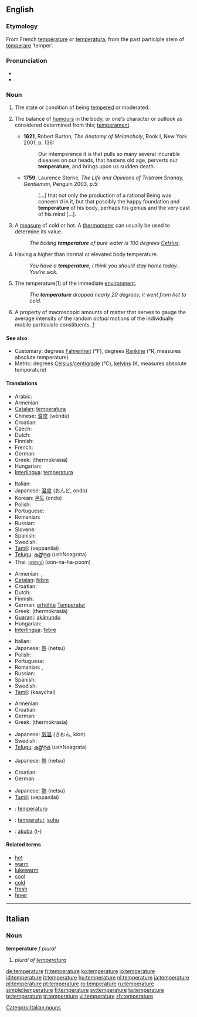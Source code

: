 {{wikipedia}}
{{also|température}}
==English==

===Etymology===
From French [[température]] or {{etyl|la}} [[temperatura]], from the past participle stem of [[temperare]] ‘temper’.

===Pronunciation===
* {{IPA|/ˈtɛmpərɪʧə/}}
* {{audio|en-us-temperature.ogg|Audio (US)}}

===Noun===
{{en-noun}}

# {{obsolete}} The state or condition of being [[tempered]] or moderated.
# {{obsolete}} The balance of [[humours]] in the body, or one's character or outlook as considered determined from this; [[temperament]].
#*'''1621''', Robert Burton, ''The Anatomy of Melancholy'', Book I, New York 2001, p. 136:
#*:Our intemperence it is that pulls so many several incurable diseases on our heads, that hastens old age, perverts our '''temperature''', and brings upon us sudden death.
#*'''1759''', Laurence Sterne, ''The Life and Opinions of Tristram Shandy, Gentleman'', Penguin 2003, p.5:
#*:[...] that not only the production of a rational Being was concern'd in it, but that possibly the happy foundation and '''temperature''' of his body, perhaps his genius and the very cast of his mind [...].
# A [[measure]] of cold or hot. A [[thermometer]] can usually be used to determine its value.
#: ''The boiling '''temperature''' of pure water is 100 degrees [[Celsius]].''
# Having a higher than normal or elevated body temperature.
#: ''You have a '''temperature'''; I think you should stay home today. You’re sick.''
# {{italbrac|when not used in relation with something}} The temperature(1) of the immediate [[environment]].
#: ''The '''temperature''' dropped nearly 20 degrees; it went from hot to cold''.
# {{context|thermodynamics}} A property of macroscopic amounts of matter that serves to gauge the average intensity of the random ''actual'' motions of the individually mobile particulate constituents. [http://arxiv.org/pdf/physics/0004055]

====See also====
* Customary: degrees [[Fahrenheit]] (°F), degrees [[Rankine]] (°R, measures absolute temperature)
* Metric: degrees [[Celsius]]/[[centigrade]] (°C), [[kelvin]]s (K, measures absolute temperature)

====Translations====
{{trans-top|A measure of cold or hot}}
* Arabic: {{Arab|[[درجة الحرارة]]}} {{unicode|(dárajet al-ħarára)}} {{f}}
* Armenian: {{t|hy|ջերմաստիճան|sc=Armn|tr=ǰermastič̣an}}
* [[Catalan]]: [[temperatura]] {{f}}
* Chinese: [[温度]] (wēndù)
* Croatian: {{t-|hr|temperatura|f}}
* Czech: {{t-|cs|teplota|f}}
* Dutch: {{t+|nl|temperatuur|m}}
* Finnish: {{t+|fi|lämpötila}}
* French: {{t+|fr|température}}
* German: {{t+|de|Temperatur|f}}
* Greek: {{t+|el|θερμοκρασία|f|sc=Grek}} (thermokrasía)
* Hungarian: {{t+|hu|hőmérséklet}}
* [[Interlingua]]: [[temperatura]]
{{trans-mid}}
* Italian: {{t+|it|temperatura|f}}
* Japanese: [[温度]] (おんど, ondo)
* Korean: [[온도]] (ondo)
* Polish: {{t+|pl|temperatura|f}}
* Portuguese: {{t+|pt|temperatura|f}}
* Romanian: {{t+|ro|temperatură|f}}
* Russian: {{t+|ru|температура|f|tr=temperatúra|sc=Cyrl}}
* Slovene: {{t+|sl|temperatura|f}}
* Spanish: {{t+|es|temperatura|f}}
* Swedish: {{t+|sv|temperatur}}
* [[Tamil]]: {{t+|ta|வெப்பநிலை|xs=Tamil}}(veppanilai)
* [[Telugu]]: [[ఉష్ణోగ్రత]] (ushNoagrata)
* Thai: [[อุณหภูมิ]] (oon-na-ha-poom)
{{trans-bottom}}

{{trans-top|Having a higher than normal or elevated body temperature}}
* Armenian: {{t|hy|ջերմություն|sc=Armn|tr=ǰermut'yun}}, {{t|hy|տաքություն|sc=Armn|tr=tak'ut'yun}}
* [[Catalan]]: [[febre]] {{f}}
* Croatian: {{t-|hr|temperatura|f}}
* Dutch: {{t+|nl|verhoging|f}}
* Finnish: {{t+|fi|kuume}}
* German: [[erhöht]]e [[Temperatur]] {{f}}
* Greek: {{t+|el|θερμοκρασία|f|sc=Grek}} (thermokrasía)
* [[Guaraní]]: [[akãnundu]]
* Hungarian: {{t+|hu|láz}}
* [[Interlingua]]: [[febre]]
{{trans-mid}}
* Italian: {{t+|it|febbre|f}}
* Japanese: [[熱]] (netsu)
* Polish: {{t+|pl|gorączka|f}}
* Portuguese: {{t+|pt|febre|f}}
* Romanian: {{t+|ro|temperatură|f}}, {{t-|ro|febră|f}}
* Russian: {{t+|ru|температура|f|tr=temperatúra|sc=Cyrl}}
* Spanish: {{t+|es|fiebre|f}}
* Swedish: {{t+|sv|feber}}
* [[Tamil]]: {{t+|ta|காய்ச்சல்|xs=Tamil}} (kaaychal)
{{trans-bottom}}

{{trans-top|The temperature of the immediate environment}}
* Armenian: {{t|hy|ջերմաստիճան|sc=Armn|tr=ǰermastič̣an}}
* Croatian: {{t-|hr|temperatura|f}}
* German: {{t+|de|Temperatur|f}}
* Greek: {{t+|el|θερμοκρασία|f|sc=Grek}} (thermokrasía)
{{trans-mid}}
* Japanese: [[気温]] (きおん, kion)
* Swedish: {{t+|sv|temperatur}}
* [[Telugu]]: [[ఉష్ణోగ్రత]] (ushNoagrata)
{{trans-bottom}}

{{trans-top|A feeling how much one want to do}}
* Japanese: [[熱]] (netsu)
{{trans-mid}}
{{trans-bottom}}

{{trans-top|in thermodynamics}}
* Croatian: {{t-|hr|temperatura|f}}
* German: {{t+|de|Temperatur|f}}
{{trans-mid}}
* Japanese: [[熱]] (netsu)
* [[Tamil]]: {{t+|ta|வெப்பநிலை|xs=Tamil}}(veppanilai)
{{trans-bottom}}

{{checktrans-top}}
* {{ttbc|Esperanto}}: [[temperaturo]]
* {{ttbc|Indonesian}}: [[temperatur]], [[suhu]]
* {{ttbc|Tupinambá}}: [[akuba]] (t-)
{{trans-bottom}}

====Related terms====
* [[hot]]
* [[warm]]
* [[lukewarm]]
* [[cool]]
* [[cold]]
* [[fresh]]
* [[fever]]

----

==Italian==

===Noun===
'''temperature''' ''f plural''

# ''plural of [[temperatura]]''

[[Category:Italian nouns]]

[[de:temperature]]
[[fr:temperature]]
[[ko:temperature]]
[[io:temperature]]
[[id:temperature]]
[[it:temperature]]
[[hu:temperature]]
[[nl:temperature]]
[[ja:temperature]]
[[pl:temperature]]
[[pt:temperature]]
[[ro:temperature]]
[[ru:temperature]]
[[simple:temperature]]
[[fi:temperature]]
[[sv:temperature]]
[[ta:temperature]]
[[te:temperature]]
[[tr:temperature]]
[[vi:temperature]]
[[zh:temperature]]